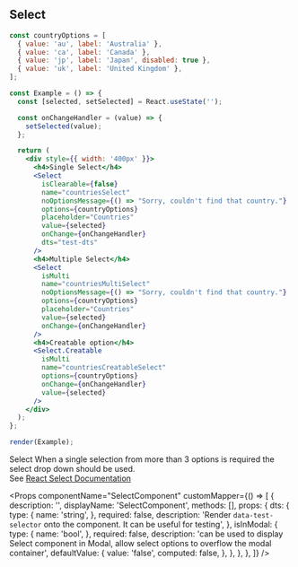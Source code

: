 
## Select

```jsx live=true
const countryOptions = [
  { value: 'au', label: 'Australia' },
  { value: 'ca', label: 'Canada' },
  { value: 'jp', label: 'Japan', disabled: true },
  { value: 'uk', label: 'United Kingdom' },
];

const Example = () => {
  const [selected, setSelected] = React.useState('');

  const onChangeHandler = (value) => {
    setSelected(value);
  };

  return (
    <div style={{ width: '400px' }}>
      <h4>Single Select</h4>
      <Select
        isClearable={false}
        name="countriesSelect"
        noOptionsMessage={() => "Sorry, couldn't find that country."}
        options={countryOptions}
        placeholder="Countries"
        value={selected}
        onChange={onChangeHandler}
        dts="test-dts"
      />
      <h4>Multiple Select</h4>
      <Select
        isMulti
        name="countriesMultiSelect"
        noOptionsMessage={() => "Sorry, couldn't find that country."}
        options={countryOptions}
        placeholder="Countries"
        value={selected}
        onChange={onChangeHandler}
      />
      <h4>Creatable option</h4>
      <Select.Creatable
        isMulti
        name="countriesCreatableSelect"
        options={countryOptions}
        onChange={onChangeHandler}
        value={selected}
      />
    </div>
  );
};

render(Example);
```

<DesignNotes>
  <span className="text-bold">Select</span> When a single selection from more than 3 options is required the select drop
  down should be used.

  <div style={{ paddingTop: 5 }}>
    See <a href="https://github.com/JedWatson/react-select">React Select Documentation</a>
  </div>
</DesignNotes>

<Props
  componentName="SelectComponent"
  customMapper={() => [
    {
      description: '',
      displayName: 'SelectComponent',
      methods: [],
      props: {
        dts: {
          type: {
            name: 'string',
          },
          required: false,
          description: 'Render `data-test-selector` onto the component. It can be useful for testing',
        },
        isInModal: {
          type: {
            name: 'bool',
          },
          required: false,
          description:
            'can be used to display Select component in Modal, allow select options to overflow the modal container',
          defaultValue: {
            value: 'false',
            computed: false,
          },
        },
      },
    },
  ]}
/>

